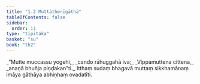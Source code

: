 ```yaml
---
title: "1.2 Muttātherīgāthā"
tableOfContents: false
sidebar:
  order: 11
type: "tipitaka"
basket: "su"
book: "th2"
---
```



<DynamicBreadcrumb />

<Division number="2" book="th2" bookNo="19" page="377">

<Paragraph number="4" type="verses" book="th2">
_“Mutte muccassu yogehi,_  
_cando rāhuggahā iva;_  
_Vippamuttena cittena,_  
_anaṇā bhuñja piṇḍakan”ti._  

</Paragraph>

<Paragraph number="5" book="th2">
Itthaṃ sudaṃ bhagavā muttaṃ sikkhamānaṃ imāya gāthāya abhiṇhaṃ ovadatīti.
</Paragraph>
</Division>